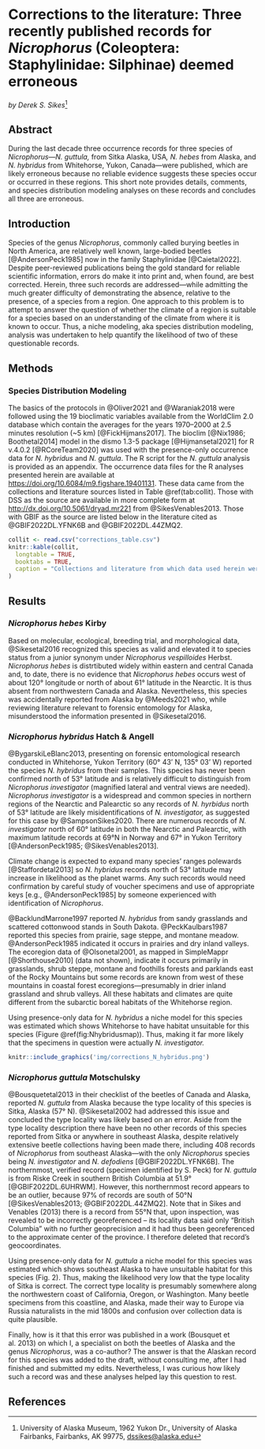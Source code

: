 # Corrections to the literature: Three recently published records for *Nicrophorus* (Coleoptera: Staphylinidae: Silphinae) deemed erroneous

*by Derek S. Sikes*^[University of Alaska Museum, 1962 Yukon Dr., University of Alaska Fairbanks, Fairbanks, AK 99775, <dssikes@alaska.edu>]

## Abstract

During the last decade three occurrence records for three species of *Nicrophorus*&mdash;*N. guttula,* from Sitka Alaska, USA*,* *N. hebes* from Alaska, and *N. hybridus* from Whitehorse, Yukon, Canada&mdash;were published, which are likely erroneous because no reliable evidence suggests these species occur or occurred in these regions. This short note provides details, comments, and species distribution modeling analyses on these records and concludes all three are erroneous.

## Introduction

Species of the genus *Nicrophorus*, commonly called
burying beetles in North America, are relatively well known,
large-bodied beetles [@AndersonPeck1985] now in the family
Staphylinidae [@Caietal2022]. Despite peer-reviewed publications
being the gold standard for reliable scientific information, errors do
make it into print and, when found, are best corrected. Herein, three
such records are addressed&mdash;while admitting the much greater
difficulty of demonstrating the absence, relative to the presence, of a
species from a region. One approach to this problem is to attempt to
answer the question of whether the climate of a region is suitable for a
species based on an understanding of the climate from where it is known
to occur. Thus, a niche modeling, aka species distribution modeling,
analysis was undertaken to help quantify the likelihood of two of these
questionable records.

## Methods

### Species Distribution Modeling

The basics of the protocols in @Oliver2021 and @Waraniak2018 were followed using the 19 bioclimatic variables available from the WorldClim 2.0 database which contain the averages for the years 1970&ndash;2000 at 2.5 minutes resolution (\~5 km) [@FickHijmans2017]. The bioclim [@Nix1986; Boothetal2014] model in the dismo 1.3-5 package [@Hijmansetal2021] for R v.4.0.2 [@RCoreTeam2020] was used with the presence-only occurrence data for *N. hybridus* and *N. guttula*. The R script for the *N. guttula* analysis is provided as an appendix. The occurrence data files for the R analyses presented herein are available at <https://doi.org/10.6084/m9.figshare.19401131>. These data came from the collections and literature sources listed in Table \@ref(tab:collit). Those with DSS as the source are available in more complete form at <http://dx.doi.org/10.5061/dryad.mr221> from @SikesVenables2013. Those with GBIF as the source are listed below in the literature cited as @GBIF2022DL.YFNK6B and @GBIF2022DL.44ZMQ2.

```{r collit}
collit <- read.csv("corrections_table.csv")
knitr::kable(collit, 
  longtable = TRUE, 
  booktabs = TRUE,
  caption = "Collections and literature from which data used herein were derived."
)
```

## Results

### *Nicrophorus hebes* Kirby

Based on molecular, ecological, breeding trial, and morphological data, @Sikesetal2016 recognized this species as valid and elevated it to species status from a junior synonym under *Nicrophorus vespilloides* Herbst. *Nicrophorus hebes* is distrtibuted widely within eastern and central Canada and, to date, there is no evidence that *Nicrophorus hebes* occurs west of about 120° longitude or north of about 61° latitude in the Nearctic. It is thus absent from northwestern Canada and Alaska. Nevertheless, this species was accidentally reported from Alaska by @Meeds2021 who, while reviewing literature relevant to forensic entomology for Alaska, misunderstood the information presented in @Sikesetal2016.

### *Nicrophorus hybridus* Hatch & Angell 
@BygarskiLeBlanc2013, presenting on forensic entomological research conducted in Whitehorse, Yukon Territory (60° 43' N, 135° 03' W) reported the species *N. hybridus* from their samples. This species has never been confirmed north of 53° latitude and is relatively difficult to distinguish from *Nicrophorus investigator* (magnified lateral and ventral views are needed). *Nicrophorus investigator* is a widespread and common species in northern regions of the Nearctic and Palearctic so any records of *N. hyrbidus* north of 53° latitude are likely misidentifications of *N. investigator,* as suggested for this case by @SampsonSikes2020. There are numerous records of *N. investigator* north of 60° latitude in both the Nearctic and Palearctic, with maximum latitude records at 69°N in Norway and 67° in Yukon Territory [@AndersonPeck1985; @SikesVenables2013].

Climate change is expected to expand many species' ranges polewards [@Staffordetal2013] so *N. hybridus* records north of 53° latitude may increase in likelihood as the planet warms. Any such records would need confirmation by careful study of voucher specimens and use of appropriate keys [e.g., @AndersonPeck1985] by someone experienced with identification of *Nicrophorus*.

@BacklundMarrone1997 reported *N. hybridus* from sandy grasslands and scattered cottonwood stands in South Dakota. @PeckKaulbars1987 reported this species from prairie, sage steppe, and montane meadow. @AndersonPeck1985 indicated it occurs in prairies and dry inland valleys. The ecoregion data of @Olsonetal2001, as mapped in SimpleMappr [@Shorthouse2010] (data not shown), indicate it occurs primarily in grasslands, shrub steppe, montane and foothills forests and parklands east of the Rocky Mountains but some records are known from west of these mountains in coastal forest ecoregions&mdash;presumably in drier inland grassland and shrub valleys. All these habitats and climates are quite different from the subarctic boreal habitats of the Whitehorse region.

Using presence-only data for *N. hybridus* a niche model for this species was estimated which shows Whitehorse to have habitat unsuitable for this species (Figure \@ref(fig:Nhybridusmap)). Thus, making it far more likely that the specimens in question were actually *N. investigator.*

```{r Nhybridusmap, fig.cap="Map of records for *Nicrophorus hybridus* Hatch &amp; Angell showing observations (red dots) and habitat suitability probability (colors, see key) based on presence-only niche modeling using the bioclim algorithm in the dismo package in R."}
knitr::include_graphics('img/corrections_N_hybridus.png')
```

### *Nicrophorus guttula* Motschulsky

@Bousquetetal2013 in their checklist of the beetles of Canada and Alaska, reported *N. guttula* from Alaska because the type locality of this species is Sitka, Alaska (57° N). @Sikesetal2002 had addressed this issue and concluded the type locality was likely based on an error. Aside from the type locality description there have been no other records of this species reported from Sitka or anywhere in southeast Alaska, despite relatively extensive beetle collections having been made there, including 408 records of *Nicrophorus* from southeast Alaska&mdash;with the only *Nicrophorus* species being *N. investigator* and *N. defodiens* [@GBIF2022DL.YFNK6B]. The northernmost, verified record (specimen identified by S. Peck) for *N. guttula* is from Riske Creek in southern British Columbia at 51.9° [@GBIF2022DL.6UHRWM]. However, this northernmost record appears to be an outlier, because 97% of records are south of 50°N [@SikesVenables2013; @GBIF2022DL.44ZMQ2]. Note that in Sikes and Venables (2013) there is a record from 55°N that, upon inspection, was revealed to be incorrectly georeferenced -- its locality data said only "British Columbia" with no further geoprecision and it had thus been georeferenced to the approximate center of the province. I therefore deleted that record's geocoordinates.  

Using presence-only data for *N. guttula* a niche model for this species was estimated which shows southeast Alaska to have unsuitable habitat for this species (Fig. 2). Thus, making the likelihood very low that the type locality of Sitka is correct. The correct type locality is presumably somewhere along the northwestern coast of California, Oregon, or Washington. Many beetle specimens from this coastline, and Alaska, made their way to Europe via Russia naturalists in the mid 1800s and confusion over collection data is quite plausible.  

Finally, how is it that this error was published in a work (Bousquet et al. 2013) on which I, a specialist on both the beetles of Alaska and the genus *Nicrophorus*, was a co-author? The answer is that the Alaskan record for this species was added to the draft, without consulting me, after I had finished and submitted my edits. Nevertheless, I was curious how likely such a record was and these analyses helped lay this question to rest.

## References